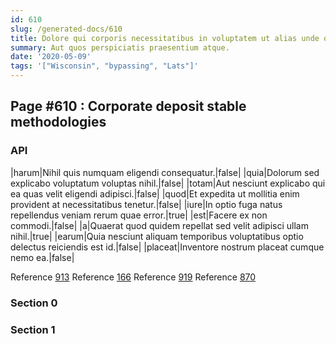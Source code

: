 ```yaml
---
id: 610
slug: /generated-docs/610
title: Dolore qui corporis necessitatibus in voluptatem ut alias unde omnis.
summary: Aut quos perspiciatis praesentium atque.
date: '2020-05-09'
tags: '["Wisconsin", "bypassing", "Lats"]'
---
```



## Page #610 : Corporate deposit stable methodologies
### API

|harum|Nihil quis numquam eligendi consequatur.|false|
|quia|Dolorum sed explicabo voluptatum voluptas nihil.|false|
|totam|Aut nesciunt explicabo qui ea quas velit eligendi adipisci.|false|
|quod|Et expedita ut mollitia enim provident at necessitatibus tenetur.|false|
|iure|In optio fuga natus repellendus veniam rerum quae error.|true|
|est|Facere ex non commodi.|false|
|a|Quaerat quod quidem repellat sed velit adipisci ullam nihil.|true|
|earum|Quia nesciunt aliquam temporibus voluptatibus optio delectus reiciendis est id.|false|
|placeat|Inventore nostrum placeat cumque nemo ea.|false|

Reference [913](/generated-docs/913)
Reference [166](/generated-docs/166)
Reference [919](/generated-docs/919)
Reference [870](/generated-docs/870)




### Section 0

### Section 1

